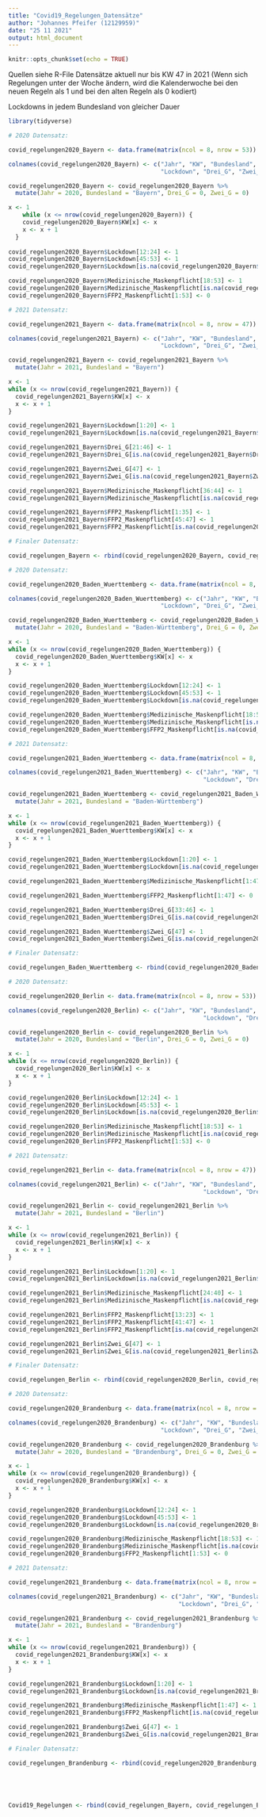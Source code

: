 ```yaml
---
title: "Covid19_Regelungen_Datensätze"
author: "Johannes Pfeifer (12129959)"
date: "25 11 2021"
output: html_document
---
```


```r
knitr::opts_chunk$set(echo = TRUE)
```

Quellen siehe R-File
Datensätze aktuell nur bis KW 47 in 2021
(Wenn sich Regelungen unter der Woche ändern, wird die Kalenderwoche bei den neuen Regeln als 1 und bei den alten Regeln als 0 kodiert)

Lockdowns in jedem Bundesland von gleicher Dauer

```r
library(tidyverse)

# 2020 Datensatz:

covid_regelungen2020_Bayern <- data.frame(matrix(ncol = 8, nrow = 53))

colnames(covid_regelungen2020_Bayern) <- c("Jahr", "KW", "Bundesland", "Medizinische_Maskenpflicht","FFP2_Maskenpflicht",
                                           "Lockdown", "Drei_G", "Zwei_G")

covid_regelungen2020_Bayern <- covid_regelungen2020_Bayern %>% 
  mutate(Jahr = 2020, Bundesland = "Bayern", Drei_G = 0, Zwei_G = 0)

x <- 1  
    while (x <= nrow(covid_regelungen2020_Bayern)) {
    covid_regelungen2020_Bayern$KW[x] <- x
    x <- x + 1
  }
  
covid_regelungen2020_Bayern$Lockdown[12:24] <- 1
covid_regelungen2020_Bayern$Lockdown[45:53] <- 1
covid_regelungen2020_Bayern$Lockdown[is.na(covid_regelungen2020_Bayern$Lockdown)] <- 0

covid_regelungen2020_Bayern$Medizinische_Maskenpflicht[18:53] <- 1
covid_regelungen2020_Bayern$Medizinische_Maskenpflicht[is.na(covid_regelungen2020_Bayern$Medizinische_Maskenpflicht)] <- 0
covid_regelungen2020_Bayern$FFP2_Maskenpflicht[1:53] <- 0

# 2021 Datensatz:

covid_regelungen2021_Bayern <- data.frame(matrix(ncol = 8, nrow = 47))

colnames(covid_regelungen2021_Bayern) <- c("Jahr", "KW", "Bundesland", "Medizinische_Maskenpflicht","FFP2_Maskenpflicht",
                                           "Lockdown", "Drei_G", "Zwei_G")

covid_regelungen2021_Bayern <- covid_regelungen2021_Bayern %>% 
  mutate(Jahr = 2021, Bundesland = "Bayern")

x <- 1  
while (x <= nrow(covid_regelungen2021_Bayern)) {
  covid_regelungen2021_Bayern$KW[x] <- x
  x <- x + 1
}

covid_regelungen2021_Bayern$Lockdown[1:20] <- 1
covid_regelungen2021_Bayern$Lockdown[is.na(covid_regelungen2021_Bayern$Lockdown)] <- 0

covid_regelungen2021_Bayern$Drei_G[21:46] <- 1
covid_regelungen2021_Bayern$Drei_G[is.na(covid_regelungen2021_Bayern$Drei_G)] <- 0

covid_regelungen2021_Bayern$Zwei_G[47] <- 1
covid_regelungen2021_Bayern$Zwei_G[is.na(covid_regelungen2021_Bayern$Zwei_G)] <- 0

covid_regelungen2021_Bayern$Medizinische_Maskenpflicht[36:44] <- 1
covid_regelungen2021_Bayern$Medizinische_Maskenpflicht[is.na(covid_regelungen2021_Bayern$Medizinische_Maskenpflicht)] <- 0

covid_regelungen2021_Bayern$FFP2_Maskenpflicht[1:35] <- 1
covid_regelungen2021_Bayern$FFP2_Maskenpflicht[45:47] <- 1
covid_regelungen2021_Bayern$FFP2_Maskenpflicht[is.na(covid_regelungen2021_Bayern$FFP2_Maskenpflicht)] <- 0

# Finaler Datensatz:

covid_regelungen_Bayern <- rbind(covid_regelungen2020_Bayern, covid_regelungen2021_Bayern)

```

```r

# 2020 Datensatz:

covid_regelungen2020_Baden_Wuerttemberg <- data.frame(matrix(ncol = 8, nrow = 53))

colnames(covid_regelungen2020_Baden_Wuerttemberg) <- c("Jahr", "KW", "Bundesland", "Medizinische_Maskenpflicht","FFP2_Maskenpflicht",
                                           "Lockdown", "Drei_G", "Zwei_G")

covid_regelungen2020_Baden_Wuerttemberg <- covid_regelungen2020_Baden_Wuerttemberg %>% 
  mutate(Jahr = 2020, Bundesland = "Baden-Württemberg", Drei_G = 0, Zwei_G = 0)

x <- 1  
while (x <= nrow(covid_regelungen2020_Baden_Wuerttemberg)) {
  covid_regelungen2020_Baden_Wuerttemberg$KW[x] <- x
  x <- x + 1
}

covid_regelungen2020_Baden_Wuerttemberg$Lockdown[12:24] <- 1
covid_regelungen2020_Baden_Wuerttemberg$Lockdown[45:53] <- 1
covid_regelungen2020_Baden_Wuerttemberg$Lockdown[is.na(covid_regelungen2020_Baden_Wuerttemberg$Lockdown)] <- 0

covid_regelungen2020_Baden_Wuerttemberg$Medizinische_Maskenpflicht[18:53] <- 1
covid_regelungen2020_Baden_Wuerttemberg$Medizinische_Maskenpflicht[is.na(covid_regelungen2020_Baden_Wuerttemberg$Medizinische_Maskenpflicht)] <- 0
covid_regelungen2020_Baden_Wuerttemberg$FFP2_Maskenpflicht[is.na(covid_regelungen2020_Baden_Wuerttemberg$FFP2_Maskenpflicht)] <- 0

# 2021 Datensatz:

covid_regelungen2021_Baden_Wuerttemberg <- data.frame(matrix(ncol = 8, nrow = 47))

colnames(covid_regelungen2021_Baden_Wuerttemberg) <- c("Jahr", "KW", "Bundesland", "Medizinische_Maskenpflicht","FFP2_Maskenpflicht",
                                                       "Lockdown", "Drei_G", "Zwei_G")

covid_regelungen2021_Baden_Wuerttemberg <- covid_regelungen2021_Baden_Wuerttemberg %>% 
  mutate(Jahr = 2021, Bundesland = "Baden-Württemberg")

x <- 1  
while (x <= nrow(covid_regelungen2021_Baden_Wuerttemberg)) {
  covid_regelungen2021_Baden_Wuerttemberg$KW[x] <- x
  x <- x + 1
}

covid_regelungen2021_Baden_Wuerttemberg$Lockdown[1:20] <- 1
covid_regelungen2021_Baden_Wuerttemberg$Lockdown[is.na(covid_regelungen2021_Baden_Wuerttemberg$Lockdown)] <- 0

covid_regelungen2021_Baden_Wuerttemberg$Medizinische_Maskenpflicht[1:47] <- 1

covid_regelungen2021_Baden_Wuerttemberg$FFP2_Maskenpflicht[1:47] <- 0

covid_regelungen2021_Baden_Wuerttemberg$Drei_G[33:46] <- 1
covid_regelungen2021_Baden_Wuerttemberg$Drei_G[is.na(covid_regelungen2021_Baden_Wuerttemberg$Drei_G)] <- 0

covid_regelungen2021_Baden_Wuerttemberg$Zwei_G[47] <- 1
covid_regelungen2021_Baden_Wuerttemberg$Zwei_G[is.na(covid_regelungen2021_Baden_Wuerttemberg$Zwei_G)] <- 0

# Finaler Datensatz:

covid_regelungen_Baden_Wuerttemberg <- rbind(covid_regelungen2020_Baden_Wuerttemberg, covid_regelungen2021_Baden_Wuerttemberg)

```

```r

# 2020 Datensatz:

covid_regelungen2020_Berlin <- data.frame(matrix(ncol = 8, nrow = 53))

colnames(covid_regelungen2020_Berlin) <- c("Jahr", "KW", "Bundesland", "Medizinische_Maskenpflicht","FFP2_Maskenpflicht",
                                                       "Lockdown", "Drei_G", "Zwei_G")

covid_regelungen2020_Berlin <- covid_regelungen2020_Berlin %>% 
  mutate(Jahr = 2020, Bundesland = "Berlin", Drei_G = 0, Zwei_G = 0)

x <- 1  
while (x <= nrow(covid_regelungen2020_Berlin)) {
  covid_regelungen2020_Berlin$KW[x] <- x
  x <- x + 1
}

covid_regelungen2020_Berlin$Lockdown[12:24] <- 1
covid_regelungen2020_Berlin$Lockdown[45:53] <- 1
covid_regelungen2020_Berlin$Lockdown[is.na(covid_regelungen2020_Berlin$Lockdown)] <- 0

covid_regelungen2020_Berlin$Medizinische_Maskenpflicht[18:53] <- 1
covid_regelungen2020_Berlin$Medizinische_Maskenpflicht[is.na(covid_regelungen2020_Berlin$Medizinische_Maskenpflicht)] <- 0
covid_regelungen2020_Berlin$FFP2_Maskenpflicht[1:53] <- 0

# 2021 Datensatz:

covid_regelungen2021_Berlin <- data.frame(matrix(ncol = 8, nrow = 47))

colnames(covid_regelungen2021_Berlin) <- c("Jahr", "KW", "Bundesland", "Medizinische_Maskenpflicht","FFP2_Maskenpflicht",
                                                       "Lockdown", "Drei_G", "Zwei_G")

covid_regelungen2021_Berlin <- covid_regelungen2021_Berlin %>% 
  mutate(Jahr = 2021, Bundesland = "Berlin")

x <- 1  
while (x <= nrow(covid_regelungen2021_Berlin)) {
  covid_regelungen2021_Berlin$KW[x] <- x
  x <- x + 1
}

covid_regelungen2021_Berlin$Lockdown[1:20] <- 1
covid_regelungen2021_Berlin$Lockdown[is.na(covid_regelungen2021_Berlin$Lockdown)] <- 0

covid_regelungen2021_Berlin$Medizinische_Maskenpflicht[24:40] <- 1
covid_regelungen2021_Berlin$Medizinische_Maskenpflicht[is.na(covid_regelungen2021_Berlin$Medizinische_Maskenpflicht)] <- 0

covid_regelungen2021_Berlin$FFP2_Maskenpflicht[13:23] <- 1
covid_regelungen2021_Berlin$FFP2_Maskenpflicht[41:47] <- 1
covid_regelungen2021_Berlin$FFP2_Maskenpflicht[is.na(covid_regelungen2021_Berlin$FFP2_Maskenpflicht)] <- 0

covid_regelungen2021_Berlin$Zwei_G[47] <- 1
covid_regelungen2021_Berlin$Zwei_G[is.na(covid_regelungen2021_Berlin$Zwei_G)] <- 0

# Finaler Datensatz:

covid_regelungen_Berlin <- rbind(covid_regelungen2020_Berlin, covid_regelungen2021_Berlin)

```

```r

# 2020 Datensatz:

covid_regelungen2020_Brandenburg <- data.frame(matrix(ncol = 8, nrow = 53))

colnames(covid_regelungen2020_Brandenburg) <- c("Jahr", "KW", "Bundesland", "Medizinische_Maskenpflicht","FFP2_Maskenpflicht",
                                           "Lockdown", "Drei_G", "Zwei_G")

covid_regelungen2020_Brandenburg <- covid_regelungen2020_Brandenburg %>% 
  mutate(Jahr = 2020, Bundesland = "Brandenburg", Drei_G = 0, Zwei_G = 0)

x <- 1  
while (x <= nrow(covid_regelungen2020_Brandenburg)) {
  covid_regelungen2020_Brandenburg$KW[x] <- x
  x <- x + 1
}

covid_regelungen2020_Brandenburg$Lockdown[12:24] <- 1
covid_regelungen2020_Brandenburg$Lockdown[45:53] <- 1
covid_regelungen2020_Brandenburg$Lockdown[is.na(covid_regelungen2020_Brandenburg$Lockdown)] <- 0

covid_regelungen2020_Brandenburg$Medizinische_Maskenpflicht[18:53] <- 1
covid_regelungen2020_Brandenburg$Medizinische_Maskenpflicht[is.na(covid_regelungen2020_Brandenburg$Medizinische_Maskenpflicht)] <- 0
covid_regelungen2020_Brandenburg$FFP2_Maskenpflicht[1:53] <- 0

# 2021 Datensatz:

covid_regelungen2021_Brandenburg <- data.frame(matrix(ncol = 8, nrow = 47))

colnames(covid_regelungen2021_Brandenburg) <- c("Jahr", "KW", "Bundesland", "Medizinische_Maskenpflicht","FFP2_Maskenpflicht",
                                                "Lockdown", "Drei_G", "Zwei_G")

covid_regelungen2021_Brandenburg <- covid_regelungen2021_Brandenburg %>% 
  mutate(Jahr = 2021, Bundesland = "Brandenburg")

x <- 1  
while (x <= nrow(covid_regelungen2021_Brandenburg)) {
  covid_regelungen2021_Brandenburg$KW[x] <- x
  x <- x + 1
}

covid_regelungen2021_Brandenburg$Lockdown[1:20] <- 1
covid_regelungen2021_Brandenburg$Lockdown[is.na(covid_regelungen2021_Brandenburg$Lockdown)] <- 0

covid_regelungen2021_Brandenburg$Medizinische_Maskenpflicht[1:47] <- 1
covid_regelungen2021_Brandenburg$FFP2_Maskenpflicht[is.na(covid_regelungen2021_Brandenburg$FFP2_Maskenpflicht)] <- 0

covid_regelungen2021_Brandenburg$Zwei_G[47] <- 1
covid_regelungen2021_Brandenburg$Zwei_G[is.na(covid_regelungen2021_Brandenburg$Zwei_G)] <- 0

# Finaler Datensatz:

covid_regelungen_Brandenburg <- rbind(covid_regelungen2020_Brandenburg, covid_regelungen2021_Brandenburg)

```

```r


```

```r


```

```r


```

```r


```
```r

Covid19_Regelungen <- rbind(covid_regelungen_Bayern, covid_regelungen_Baden_Wuerttemberg, covid_regelungen_Berlin, covid_regelungen_Brandenburg)

```
